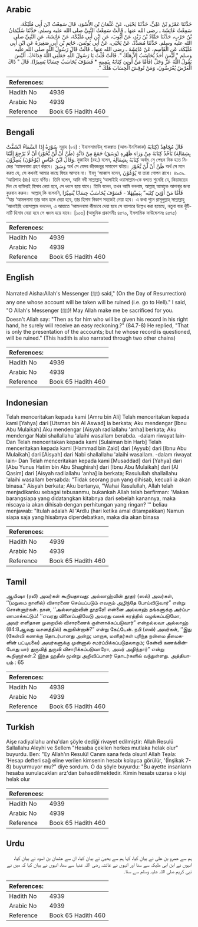 ## Arabic


<div dir="rtl" lang="ar" style={{fontSize:'larger',backgroundColor:'#f8f9fa',padding:20}}>
حَدَّثَنَا عَمْرُو بْنُ عَلِيٍّ، حَدَّثَنَا يَحْيَى، عَنْ عُثْمَانَ بْنِ الأَسْوَدِ، قَالَ سَمِعْتُ ابْنَ أَبِي مُلَيْكَةَ، سَمِعْتُ عَائِشَةَ ـ رضى الله عنها ـ قَالَتْ سَمِعْتُ النَّبِيَّ صلى الله عليه وسلم‏.‏ حَدَّثَنَا سُلَيْمَانُ بْنُ حَرْبٍ، حَدَّثَنَا حَمَّادُ بْنُ زَيْدٍ، عَنْ أَيُّوبَ، عَنِ ابْنِ أَبِي مُلَيْكَةَ، عَنْ عَائِشَةَ، عَنِ النَّبِيِّ صلى الله عليه وسلم‏.‏ حَدَّثَنَا مُسَدَّدٌ، عَنْ يَحْيَى، عَنْ أَبِي يُونُسَ، حَاتِمِ بْنِ أَبِي صَغِيرَةَ عَنِ ابْنِ أَبِي مُلَيْكَةَ، عَنِ الْقَاسِمِ، عَنْ عَائِشَةَ ـ رضى الله عنها ـ قَالَتْ قَالَ رَسُولُ اللَّهِ صلى الله عليه وسلم ‏"‏ لَيْسَ أَحَدٌ يُحَاسَبُ إِلاَّ هَلَكَ ‏"‏‏.‏ قَالَتْ قُلْتُ يَا رَسُولَ اللَّهِ جَعَلَنِي اللَّهُ فِدَاءَكَ، أَلَيْسَ يَقُولُ اللَّهُ عَزَّ وَجَلَّ ‏(‏فَأَمَّا مَنْ أُوتِيَ كِتَابَهُ بِيَمِينِهِ * فَسَوْفَ يُحَاسَبُ حِسَابًا يَسِيرًا‏)‏‏.‏ قَالَ ‏"‏ ذَاكَ الْعَرْضُ يُعْرَضُونَ، وَمَنْ نُوقِشَ الْحِسَابَ هَلَكَ ‏"‏‏.‏
</div>
<div style={{backgroundColor:'#f8f9fa',padding:20, marginBottom: 10}}><table> <thead> <tr> <th>References:</th> <th></th> </tr> </thead> <tbody><tr><td>Hadith No</td><td>4939</td></tr><tr><td>Arabic No</td><td>4939</td></tr><tr><td>Reference</td><td>Book 65 Hadith 460</td></tr></tbody></table></div>

## Bengali


<div dir="ltr" lang="bn" style={{fontSize:'larger',backgroundColor:'#f8f9fa',padding:20}}>
سُوْرَةُ إِذَا السَّمَاءُ انْشَقَّتْ সূরাহ (৮৪) : ইযাসসামাউন্ শাকক্বাত (আল-ইনশিকাক) قَالَ مُجَاهِدٌ (كِتَابَهُ بِشِمَالِهٰ) يَأْخُذُ كِتَابَهُ مِنْ وَرَاءِ ظَهْرِهِ (وَسَقَ) جَمَعَ مِنْ دَابَّةٍ (ظَنَّ أَنْ لَّنْ يَّحُوْرَ) أنْ لَا يَرْجِعَ إِلَيْنَا وَقَالَ ابْنُ عَبَّاسٍ (يُوْعُوْنَ) يُسِرُّوْنَ. মুজাহিদ (রহ.) বলেন, كِتَابَهُ بِشِمَالِهٰ অর্থাৎ সে পেছন দিক হতে নিজের ‘আমলনামা গ্রহণ করবে। وَسَقَ অর্থ সে যেসব জীবজন্তুর সমাবেশ ঘটায়। ظَنَّ أَنْ لَّنْ يَّحُوْرَ অর্থ সে মনে করত যে, সে কখনই আমার কাছে ফিরে আসবে না। ইবনু ‘আব্বাস বলেন, يُوْعُوْنَ যা তারা গোপন রাখে। ৪৯৩৯. ‘আয়িশাহ (রাঃ) হতে বর্ণিত। তিনি বলেন, আমি নবী সাল্লাল্লাহু ‘আলাইহি ওয়াসাল্লাম-কে বলতে শুনেছি যে, কিয়ামতের দিন যে ব্যক্তিরই হিসাব নেয়া হবে, সে ধ্বংস হয়ে যাবে। তিনি বলেন, তখন আমি বললাম, আল্লাহ্ আমাকে আপনার জন্য কুরবান করুন। আল্লাহ্ কি বলেননি, فَأَمَّا مَنْ أُوْتِيَ كِتٰبَه” بِيَمِيْنِهٰلا - فَسَوْفَ يُحَاسَبُ حِسَابًا يَّسِيْرًا ‘‘যার ‘আমলনামা তার ডান হস্তে দেয়া হবে, তার হিসাব নিকাশ সহজেই নেয়া হবে। এ কথা শুনে রাসূলুল্লাহ্ সাল্লাল্লাহু ‘আলাইহি ওয়াসাল্লাম বললেন, এ আয়াতে ‘আমলনামা কীভাবে দেয়া হবে সে ব্যাপারে উল্লেখ করা হয়েছে, নতুবা যার খুঁটিনাটি হিসাব নেয়া হবে সে ধ্বংস হয়ে যাবে। [১০৩] (আধুনিক প্রকাশনীঃ ৪৫৭০, ইসলামিক ফাউন্ডেশনঃ ৪৫৭৫)
</div>
<div style={{backgroundColor:'#f8f9fa',padding:20, marginBottom: 10}}><table> <thead> <tr> <th>References:</th> <th></th> </tr> </thead> <tbody><tr><td>Hadith No</td><td>4939</td></tr><tr><td>Arabic No</td><td>4939</td></tr><tr><td>Reference</td><td>Book 65 Hadith 460</td></tr></tbody></table></div>

## English


<div dir="ltr" lang="en" style={{fontSize:'larger',backgroundColor:'#f8f9fa',padding:20}}>
Narrated Aisha:Allah's Messenger (ﷺ) said," (On the Day of Resurrection) any one whose account will be taken will be ruined (i.e. go to Hell)." I said, "O Allah's Messenger (ﷺ)! May Allah make me be sacrificed for you. Doesn't Allah say: "Then as for him who will be given his record in his right hand, he surely will receive an easy reckoning.?" (84.7-8) He replied, "That is only the presentation of the accounts; but he whose record is questioned, will be ruined." (This hadith is also narrated through two other chains)
</div>
<div style={{backgroundColor:'#f8f9fa',padding:20, marginBottom: 10}}><table> <thead> <tr> <th>References:</th> <th></th> </tr> </thead> <tbody><tr><td>Hadith No</td><td>4939</td></tr><tr><td>Arabic No</td><td>4939</td></tr><tr><td>Reference</td><td>Book 65 Hadith 460</td></tr></tbody></table></div>

## Indonesian


<div dir="ltr" lang="id" style={{fontSize:'larger',backgroundColor:'#f8f9fa',padding:20}}>
Telah menceritakan kepada kami [Amru bin Ali] Telah menceritakan kepada kami [Yahya] dari [Utsman bin Al Aswad] ia berkata; Aku mendengar [Ibnu Abu Mulaikah] Aku mendengar [Aisyah radliallahu 'anha] berkata; Aku mendengar Nabi shallallahu 'alaihi wasallam berabda. -dalam riwayat lain- Dan Telah menceritakan kepada kami [Sulaiman bin Harb] Telah menceritakan kepada kami [Hammad bin Zaid] dari [Ayyub] dari [Ibnu Abu Mulaikah] dari [Aisyah] dari Nabi shallallahu 'alaihi wasallam. -dalam riwayat lain- Dan Telah menceritakan kepada kami [Musaddad] dari [Yahya] dari [Abu Yunus Hatim bin Abu Shaghirah] dari [Ibnu Abu Mulaikah] dari [Al Qasim] dari [Aisyah radliallahu 'anha] ia berkata; Rasulullah shallallahu 'alaihi wasallam bersabda: "Tidak seorang pun yang dihisab, kecuali ia akan binasa." Aisyah berkata; Aku bertanya, "Wahai Rasulullah, Allah telah menjadikanku sebagai tebusanmu, bukankah Allah telah berfirman: 'Makan barangsiapa yang didatangkan kitabnya dari sebelah kanannya, maka niscaya ia akan dihisab dengan perhitungan yang ringan? '" beliau menjawab: "Itulah adalah Al 'Ardlu (hari ketika amal ditampakkan) Namun siapa saja yang hisabnya diperdebatkan, maka dia akan binasa
</div>
<div style={{backgroundColor:'#f8f9fa',padding:20, marginBottom: 10}}><table> <thead> <tr> <th>References:</th> <th></th> </tr> </thead> <tbody><tr><td>Hadith No</td><td>4939</td></tr><tr><td>Arabic No</td><td>4939</td></tr><tr><td>Reference</td><td>Book 65 Hadith 460</td></tr></tbody></table></div>

## Tamil


<div dir="ltr" lang="ta" style={{fontSize:'larger',backgroundColor:'#f8f9fa',padding:20}}>
ஆயிஷா (ரலி) அவர்கள் கூறியதாவது: அல்லாஹ்வின் தூதர் (ஸல்) அவர்கள், ‘‘(மறுமை நாளில்) விசாரணை செய்யப்படும் எவரும் அழிந்தே போய்விடுவார்” என்று சொன்னார்கள். நான், ‘‘அல்லாஹ்வின் தூதரே! என்னை அல்லாஹ் தங்களுக்கு அர்ப்பணமாக்கட்டும்! ‘‘எவரது வினைப்பதிவேடு அவரது வலக் கரத்தில் வழங்கப்படுமோ, அவர் எளிதான முறையில் விசாரணைக் குள்ளாக்கப்படுவார்” என்றல்லவா அல்லாஹ் (84:8ஆவது வசனத்தில்) கூறுகின்றான்?” என்று கேட்டேன். நபி (ஸல்) அவர்கள், ‘‘இது (கேள்வி கணக்கு தொடர்பானது அன்று; மாறாக, மனிதர்கள் புரிந்த நன்மை தீமைகளின் பட்டியலை) அவர்களுக்கு முன்னால் சமர்ப்பிக்கப்படுதலாகும்; கேள்வி கணக்கின்போது யார் துருவித் துருவி விசாரிக்கப்படுவாரோ, அவர் அழிந்தார்” என்று கூறினார்கள்.2 இந்த ஹதீஸ் மூன்று அறிவிப்பாளர் தொடர்களில் வந்துள்ளது. அத்தியாயம் : 65
</div>
<div style={{backgroundColor:'#f8f9fa',padding:20, marginBottom: 10}}><table> <thead> <tr> <th>References:</th> <th></th> </tr> </thead> <tbody><tr><td>Hadith No</td><td>4939</td></tr><tr><td>Arabic No</td><td>4939</td></tr><tr><td>Reference</td><td>Book 65 Hadith 460</td></tr></tbody></table></div>

## Turkish


<div dir="ltr" lang="tr" style={{fontSize:'larger',backgroundColor:'#f8f9fa',padding:20}}>
Aişe radiyallahu anha'dan şöyle dediği rivayet edilmiştir: Allah Resulü Sallallahu Aleyhi ve Sellem "Hesaba çekilen herkes mutlaka helak olur" buyurdu. Ben: "Ey Allah'ın Resulü! Canım sana feda olsun! Allah Teala: 'Hesap defteri sağ eline verilen kimsenin hesabı kolayca görülür, '(İnşikak 7-8) buyurmuyor mu?" diye sordum. O da şöyle buyurdu: "Bu ayette insanların hesaba sunulacakları arz'dan bahsedilmektedir. Kimin hesabı uzarsa o kişi helak olur
</div>
<div style={{backgroundColor:'#f8f9fa',padding:20, marginBottom: 10}}><table> <thead> <tr> <th>References:</th> <th></th> </tr> </thead> <tbody><tr><td>Hadith No</td><td>4939</td></tr><tr><td>Arabic No</td><td>4939</td></tr><tr><td>Reference</td><td>Book 65 Hadith 460</td></tr></tbody></table></div>

## Urdu


<div dir="rtl" lang="ur" style={{fontSize:'larger',backgroundColor:'#f8f9fa',padding:20}}>
ہم سے عمرو بن علی نے بیان کیا، کہا ہم سے یحییٰ نے بیان کیا، ان سے عثمان بن اسود نے بیان کیا، انہوں نے ابن ابی ملیکہ سے سنا اور انہوں نے عائشہ رضی اللہ عنہا سے سنا، انہوں نے بیان کیا کہ میں نے نبی کریم صلی اللہ علیہ وسلم سے سنا۔
</div>
<div style={{backgroundColor:'#f8f9fa',padding:20, marginBottom: 10}}><table> <thead> <tr> <th>References:</th> <th></th> </tr> </thead> <tbody><tr><td>Hadith No</td><td>4939</td></tr><tr><td>Arabic No</td><td>4939</td></tr><tr><td>Reference</td><td>Book 65 Hadith 460</td></tr></tbody></table></div>